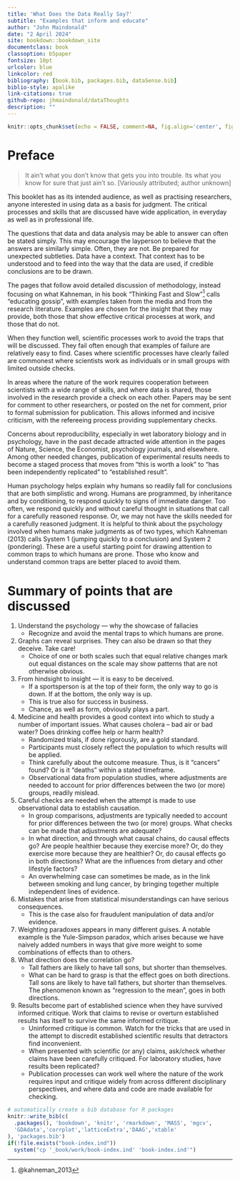 ```yaml
--- 
title: 'What Does the Data Really Say?'
subtitle: "Examples that inform and educate"
author: "John Maindonald"
date: "2 April 2024"
site: bookdown::bookdown_site
documentclass: book
classoption: b5paper
fontsize: 10pt
urlcolor: blue
linkcolor: red
bibliography: [book.bib, packages.bib, dataSense.bib]
biblio-style: apalike
link-citations: true
github-repo: jhmaindonald/dataThoughts
description: ""
---
```


```r
knitr::opts_chunk$set(echo = FALSE, comment=NA, fig.align='center', fig.width=5.5,fig.height=5.5)
```

\renewcommand{\bibname}{References}

# Preface {-}

> It ain't what you don't know that gets you into trouble.
> Its what you know for sure that just ain't so.
> [Variously attributed; author unknown]

This booklet has as its intended audience, as well as practising 
researchers, anyone interested in using data as a basis for
judgment.  The critical processes and skills that are discussed 
have wide application, in everyday as well as in professional life.

The questions that data and data analysis may be able to answer can 
often be stated simply. This may encourage the layperson to believe 
that the answers are similarly simple. Often, they are not. Be 
prepared for unexpected subtleties. Data have a context.  That 
context has to be understood and to feed into the way that the data 
are used, if credible conclusions are to be drawn.

The pages that follow avoid detailed discussion of methodology,
instead focusing on what Kahneman, in his book 
"Thinking Fast and Slow"^[@kahneman_2013] calls "educating gossip", 
with examples taken from the media and from the research literature.
Examples are chosen for the insight that they may provide, both
those that show effective critical processes at work, and those
that do not.

When they function well, scientific processes work to avoid the
traps that will be discussed.  They fail often enough that examples 
of failure are relatively easy to find.  Cases where scientific 
processes have clearly failed are commonest where scientists work 
as individuals or in small groups with limited outside checks.

In areas where the nature of the work requires cooperation between 
scientists with a wide range of skills, and where data is shared, 
those involved in the research provide a check on each other.
Papers may be sent for comment to other researchers, or posted on 
the net for comment, prior to formal submission for publication.
This allows informed and incisive criticism, with the refereeing 
process providing supplementary checks.

Concerns about reproducibility, especially in wet laboratory 
biology and in psychology, have in the past decade attracted 
wide attention in the pages of Nature, Science, the Economist, 
psychology journals, and elsewhere.  Among other needed changes, 
publication of experimental results needs to become a staged 
process that moves from "this is worth a look" to "has been 
independently replicated" to "established result".

Human psychology helps explain why humans so readily fall for
conclusions that are both simplistic and wrong. Humans are 
programmed, by inheritance and by conditioning, to respond 
quickly to signs of immediate danger.  Too often, we respond 
quickly and without careful thought in situations that call 
for a carefully reasoned response.  Or, we may not have the 
skills needed for a carefully reasoned judgment.
It is helpful to think about the psychology involved when humans 
make judgments as of two types, which Kahneman (2013) calls System 1 
(jumping quickly to a conclusion) and System 2 (pondering). 
These are a useful starting point for drawing attention to common 
traps to which humans are prone. Those who know and understand 
common traps are better placed to avoid them.

# Summary of points that are discussed  {-}

1. Understand the psychology  --- why the showcase of fallacies
    +  Recognize and avoid the mental traps to which humans are prone.
2. Graphs can reveal surprises. They can also be drawn 
so that they deceive.  Take care! 
    + Choice of one or both scales such that equal relative
    changes mark out equal distances on the scale may show 
    patterns that are not otherwise obvious.
3. From hindsight to insight --- it is easy to be deceived.
    + If a sportsperson is at the top of their form, the only 
way to go is down. If at the bottom, the only way is up.
    + This is true also for success in business.
    + Chance, as well as form, obviously plays a part.
4. Medicine and health provides a good context into which to study
a number of important issues. What causes cholera – bad air or bad water? 
 Does drinking coffee help or harm health? 
    + Randomized trials, if done rigorously, are a gold standard.
    + Participants must closely reflect the population to which
results will be applied.
    + Think carefully about the outcome measure.  Thus, is it
    "cancers" found?  Or is it "deaths" within a stated timeframe.
    + Observational data from population studies, where adjustments 
    are needed to account for prior differences between the two (or 
    more) groups, readily mislead. 
5. Careful checks are needed when the attempt is made to use
observational data to establish causation.
    + In group comparisons, adjustments are typically needed 
    to account for prior differences between the two (or more)
    groups. What checks can be made that adjustments are adequate?
    + In what direction, and through what causal chains, do causal
    effects go? Are people healthier because they exercise more?
    Or, do they exercise more because they are healthier?  Or, do
    causal effects go in both directions?  What are the influences
    from dietary and other lifestyle factors?
    + An overwhelming case can sometimes be made, as in the link
    between smoking and lung cancer, by bringing together multiple 
    independent lines of evidence.
6. Mistakes that arise from statistical misunderstandings
can have serious consequences.
    + This is the case also for fraudulent manipulation of
    data and/or evidence.
7. Weighting paradoxes appears in many different guises.
A notable example is the Yule-Simpson paradox, which arises 
because we have naively added numbers in ways that give more 
weight to some combinations of effects than to others. 
8. What direction does the correlation go? 
    + Tall fathers are likely to have tall sons, but shorter than themselves. 
    + What can be hard to grasp is that the effect goes on both directions.
Tall sons are likely to have tall fathers, but shorter than themselves.
The phenomenon known as "regression to the mean", 
goes in both directions.
9. Results become part of established science when they have
survived informed critique. Work that claims to revise or overturn
established results has itself to survive the same informed critique.
    + Uninformed critique is common.  Watch for the 
    tricks that are used in the attempt to discredit established
    scientific results that detractors find inconvenient.
    + When presented with scientific (or any) claims, ask/check
    whether claims have been carefully critiqued.  For laboratory
    studies, have results been replicated?
    + Publication processes can work well where the nature of the 
    work requires input and critique widely from across different 
    disciplinary perspectives, and where data and code are made
    available for checking.


```r
# automatically create a bib database for R packages
knitr::write_bib(c(
  .packages(), 'bookdown', 'knitr', 'rmarkdown', 'MASS', 'mgcv', 
  'GDAdata','corrplot','latticeExtra','DAAG','xtable'
), 'packages.bib')
if(!file.exists("book-index.ind"))
  system("cp '_book/work/book-index.ind' 'book-index.ind'")
```
